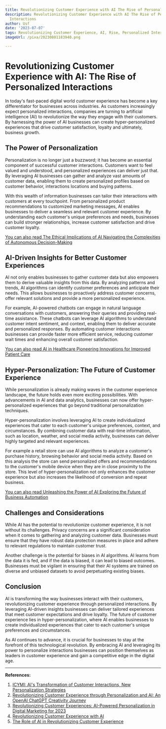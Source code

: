 ```yaml
---
title: Revolutionizing Customer Experience with AI The Rise of Personalized Interactions
description: Revolutionizing Customer Experience with AI The Rise of Personalized
  Interactions
author: Usf
date: '2023-07-07'
tags: Revolutionizing Customer Experience, AI, Rise, Personalized Interactions
imageUrl: /pixa/20230801183940.png

---
```

# Revolutionizing Customer Experience with AI: The Rise of Personalized Interactions

In today's fast-paced  digital world customer experience  has become a key differentiator for businesses across industries. As customers increasingly expect personalized interactions, companies are turning to artificial intelligence (AI) to  revolutionize the way they engage with their customers. By harnessing the power of AI businesses can create hyper-personalized experiences that drive customer satisfaction, loyalty and ultimately,  business growth.

## The Power of Personalization

Personalization is no longer just  a buzzword; it has become an essential component of successful customer interactions. Customers want to feel valued and understood, and personalized experiences  can deliver just  that. By leveraging AI  businesses can gather and analyze vast  amounts of  customer data,  enabling  them  to create personalized profiles based on customer behavior, interactions locations and buying  patterns.

With this wealth of information businesses can  tailor their interactions  with customers at every touchpoint. From personalized product recommendations to customized  marketing messages, AI enables businesses to deliver a seamless and relevant customer experience. By understanding each customer's unique preferences and needs, businesses can build stronger relationships,  increase customer satisfaction and drive customer loyalty.

[You can also read The Ethical Implications  of AI Navigating the Complexities of Autonomous Decision-Making](The%20Ethical%20Implications%20of%20AI%20Navigating%20the%20Complexities%20of%20Autonomous%20Decision-Making)


##  AI-Driven Insights for Better Customer Experiences

AI not only enables businesses to gather  customer data but also empowers them to derive valuable insights from this data. By analyzing patterns and trends, AI algorithms can identify customer  preferences and anticipate their needs. This allows businesses to proactively address customer concerns, offer relevant solutions and provide a more personalized experience.

For  example, AI-powered chatbots can engage  in  natural language conversations with customers, answering their queries and providing  real-time assistance. These chatbots can leverage AI algorithms to understand customer intent sentiment, and context,  enabling them to deliver accurate and personalized responses. By automating customer interactions businesses can provide faster more efficient  service, reducing  customer wait times and enhancing overall customer satisfaction.

[You can also read AI in Healthcare Pioneering Innovations for Improved Patient Care](AI%20in%20Healthcare%20Pioneering%20Innovations%20for%20Improved%20Patient%20Care)


## Hyper-Personalization: The Future of Customer  Experience

While personalization is already making waves  in the customer experience landscape, the future holds even more exciting possibilities. With advancements in AI and data analytics, businesses can now offer  hyper-personalized  experiences that  go beyond traditional personalization techniques.

Hyper-personalization involves leveraging AI to create individualized experiences that cater to each customer's unique preferences, context, and circumstances. By combining customer data with real-time information, such as location, weather, and social media activity, businesses can deliver highly  targeted and relevant experiences.

For example a retail store can use AI algorithms to analyze a customer's purchase  history, browsing behavior and social media activity.  Based on this analysis the store can send personalized offers and recommendations to the customer's mobile device when they are in close proximity to the store. This level of hyper-personalization not only enhances the customer experience but  also increases the likelihood of conversion and repeat business.

[You can also read Unleashing the Power of  AI  Exploring the Future of Business Automation](Unleashing%20the%20Power%20of%20AI%20Exploring%20the%20Future%20of%20Business%20Automation)


##  Challenges  and  Considerations

While AI has the potential  to  revolutionize customer experience, it is not  without its challenges. Privacy concerns are a significant  consideration when it comes to gathering and analyzing customer  data. Businesses must ensure that they have  robust data protection measures in place and adhere to  relevant regulations  to maintain customer trust.

Another challenge is the  potential for biases in AI algorithms. AI learns from the data it is fed, and if the data is biased, it can lead to biased outcomes. Businesses  must be vigilant  in ensuring  that their AI systems are trained on diverse and unbiased  datasets to avoid perpetuating existing biases.

## Conclusion

AI is transforming the way businesses interact with their customers,  revolutionizing  customer experience  through personalized interactions. By leveraging AI-driven insights businesses can  deliver tailored experiences that meet customer expectations and drive loyalty. The future of customer experience lies in hyper-personalization, where AI  enables businesses to  create individualized experiences that cater to  each customer's  unique  preferences and circumstances.

As AI  continues to advance, it is crucial  for businesses to stay at the forefront of  this technological revolution.  By embracing AI and leveraging its power to personalize interactions businesses can position themselves as leaders in customer experience and gain a competitive edge in the digital age.

---

**References:**

1. [ICYMI: AI's Transformation of Customer Interactions, New  Personalization Strategies](https://www.cmswire.com/customer-experience/icymi-ais-transformation-of-customer-interactions-new-personalization-strategies/)
2.  [Revolutionizing Customer Experience through Personalization and AI: An OpenAI ChatGPT Creativity Journey](https://medium.com/@codyd3/revolutionizing-customer-experience-through-personalization-and-ai-an-openai-chatgpt-creativity-79272c40ed7d)
3. [Revolutionizing  Customer Experiences: AI-Powered Personalization  in Digital Marketing for 2023](https://www.linkedin.com/pulse/revolutionizing-customer-experiences-ai-powered-personalization)
4. [Revolutionizing Customer Experience with AI](https://www.businesstechweekly.com/digital-and-online-marketing/customer-experience/ai-customer-experience/)
5. [The Role of AI in Revolutionizing Customer Experience](https://pyramidbits.tech/en/2023/04/ai-revolutionizing-customer-experience/?amp=1)